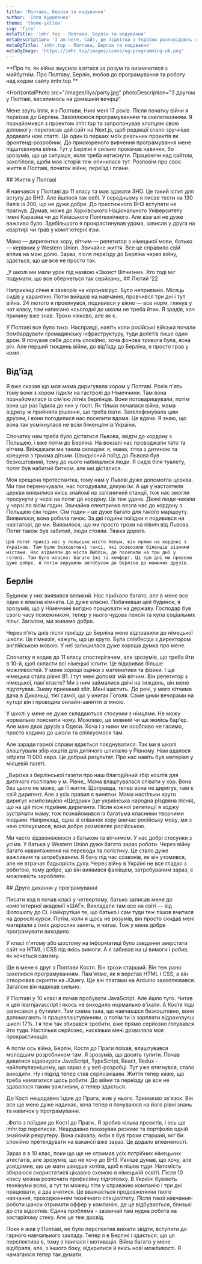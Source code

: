```yaml
---
title: 'Полтава, Берлін та кодування'
author: 'Ілля Куриленко'
theme: 'theme-yellow'
svg: 'fire'
metaTitle: 'imhr.top - Полтава, Берлін та кодування'
metaDescription: 'I am here. Сайт, де підлітки з України розповідають свої історії.'
metaOgTitle: 'imhr.top - Полтава, Берлін та кодування'
metaOgImage: 'https://imhr.top/images/icons/og-programming-uk.png'
---
```


<Heading img="/images/ilya/heading.jpg" photoLeft />

<Medium>
  **Про те, як війна змусила взятися за розум та визначатися з майбутнім. Про Полтаву, Берлін, любов до програмування та роботу над кодом сайту imhr.top.**
</Medium>

<HorizontalPhoto
  src="/images/ilya/party.jpg"
  photoDescription="З другом у Полтаві, веселимось на домашній вечірці"
>
  Мене звуть Ілля, я з Полтави. Нині мені 17 років. Після початку війни я переїхав до Берліна. Захоплююся програмуванням та скелелазінням. Я познайомився з проектом imhr.top та запропонував хлопцям свою допомогу: переписав цей сайт на Next.js, щоб редакції стало зручніше додавати нові статті. Це один із перших моїх реальних проектів як фронтенд-розробник. До прискореного вивчення програмування мене підштовхнула війна. Тут у Берліні я сильно прокачав навички, бо зрозумів, що це ситуація, коли треба натиснути. Працюючи над сайтом, захотілося, щоби моя історія теж опинилася тут. Розповім про своє життя в Полтаві, початок війни, переїзд і плани.
</HorizontalPhoto>

<Medium>
  ## Життя у Полтаві

  Я навчався у Полтаві до 11 класу та мав здавати ЗНО. Це такий іспит для вступу до ВНЗ. Але йшлося так собі. У середньому я писав тести на 130 балів із 200, що не дуже добре. До престижного ВНЗ вступати не прагнув. Думав, може до Харківського Національного Університету імені Каразіна чи до Київського Політехнічного. Але взагалі не дуже важливо було. Здебільшого я прокрастинував удома, зависав у друга на квартирі чи грав у комп'ютерні ігри.

  Мама — диригентка хору, вітчим — репетитор з німецької мови, батько — керівник у Western Union. Звичайне життя. Все це справило свій вплив на мою долю. Зараз, після переїзду до Берліна через війну, здається, що це все не просто так.

</Medium>

<Medium>
  <PhotoAndText src='/images/ilya/military.jpg'>
    _У школі ми мали урок під назвою «Захист Вітчизни». Хто тоді міг подумати, що все обернеться так серйозно_
  </PhotoAndText>
</Medium>

<Medium>
  ## Лютий ‘22

  Наприкінці січня я захворів на коронавірус. Було неприємно. Місяць сидів у карантині. Потім вийшов на навчання, провчився три дні і тут війна. 24 лютого я прокинувся, подивився у вікно — все норм, глянув у чат класу, там написано «сьогодні до школи не треба йти». Я зрадів, хоч причину вже знав. Трохи ніяково, але як є.

  У Полтаві все було тихо. Насправді, навіть коли російські війська почали бомбардувати громадянську інфраструктуру, туди долетів лише один дрон. Я почував себе досить спокійно, хоча фонова тривога була, ясна річ. Але перший тиждень війни, до від'їзду до Берліна, я просто грав у комп.

  ## Від'їзд

  Я вже сказав що моя мама диригувала хором у Полтаві. Років п'ять тому вони з хором їздили на гастролі до Німеччини. Там вона познайомилася із сім'єю літніх берлінців. Вони потоваришували, потім вона ще раз їздила до них у гості. Як тільки почалася війна, мама відразу ж прийняла рішення, що треба їхати. Зателефонувала цим друзям, і вони погодилися нас поселити вдома. Це вдача. Я знаю, що вона так усміхнулася не всім біженцям із України.

  Спочатку нам треба було дістатися Львова, звідти до кордону з Польщею, і вже потім до Берліна. На вокзалі нас проводжали тато та вітчим. Виїжджали ми таким складом: я, мама, тітка з дитиною та хрещена з трьома дітьми. Швидкісний поїзд до Львова був безкоштовний, тому до нього набивалися люди. Я сидів біля туалету, потяг був набитий битком, але ми дісталися.

  Моя хрещена протестантка, тому нам у Львові дуже допомогла церква. Ми там переночували, нас погодували, дякую їм. А ще у настоятеля церкви виявилися якісь знайомі на залізничній станції, тож нас змогли просунути у черзі на потяг до кордону. Це теж удача. Деякі люди чекали у черзі по вісім годин.
  <VerticalVideoAndText src="/video/ilya/lviv-poland.mp4" caption="Відео з телефону з поїздки Львів&nbsp;—&nbsp;кордон із Польщею" poster="/video/ilya/lviv-poland-poster.jpg">
    Звичайна електричка везла нас до кордону з Польщею сім годин. Сім годин – це дуже багато для такого маршруту. Виявилося, вона робила гачок. За дві години поїздки я подивився на навігаторі, де ми. Виявилося, що ми просто трохи на північ від Львова. Потяг також був забитий, люди стояли. Тяжка дорога.

    Цей потяг привіз нас у польське місто Хельм, він прямо на кордоні з Україною. Там були безкоштовні таксі, які розвозили біженців різними містами. Нас відвезли до міста Люблін, де поселили на три дні у готелі. Там було класно: багато їжі та комфорт. Ці три дні ми провели дуже добре. А потім вирушили автобусом до Берліна до маминих друзів.
  </VerticalVideoAndText>
</Medium>

<Medium>

## Берлін

  Будинок у них виявився великий. Нас приїхало багато, але в мене все одно є власна кімната. Це дуже класно. Побачивши цей будинок, я зрозумів, що у Німеччині вигідно працювати на державу. Господар був свого часу пожежником, тепер у нього чудова пенсія та купа соціальних пільг. Загалом, ми живемо добре.

  Через п'ять днів після приїзду до Берліна мене відправили до німецької школи. Це гімназія, кажуть, що це круто. Була співбесіда з директором англійською мовою. У неї залишилася дуже хороша думка про мене.

  Спочатку я ходив до 11 класу спостерігачем, але зрозумів, що треба йти в 10-й, щоб скласти всі німецькі іспити. Це відкриває більше можливостей. У мене хороші оцінки з математики та фізики. І ще німецька стала рівня B1. І тут мені допоміг мій вітчим. Він репетитор з німецької, пам'ятаєте? Ми з ним займалися двічі на тиждень, він мене підготував. Знову приємний збіг. Мені щастить. До речі, у мого вітчима дача в Диканьці, тієї самої, що у книгах Гоголя. Саме цими вечорами на хуторі він і проводив онлайн-заняття зі мною.

  У школі у мене не дуже складаються стосунки з німцями. Не можу нормально пояснити чому. Можливо, це мовний чи ще якийсь бар'єр. Але маю двох друзів з Одеси. Хоча і з ними ми особливо не гасимо, просто ходимо до школи та спілкуємося там.

  Але заради гарної справи вдається поєднуватися. Так ми в школі влаштували збір коштів для дитячого шпиталю у Рівному. Нам вдалося зібрати 11 000 євро. Це добрий результат. Про нас навіть був матеріал у місцевій газеті.

</Medium>

<Medium>
  <PhotoAndText src='/images/ilya/newspaper.jpg'>
    _Вирізка з берлінської газети про наш благодійний збір коштів для дитячого госпіталю у м. Рівне_
  </PhotoAndText>
</Medium>

<Medium>
  Мама влаштувалася співати у хор. Вона без цього не може, це її життя. Щоправда, тепер вона не диригує, там є свій диригент. Але з усіх правил є винятки. Мама настільки круто диригує композицією «Щедрик» (це українська народна різдвяна пісня), що на цій пісні підміняє диригента. Після кожної репетиції я ходжу зустрічати маму, тож познайомився із багатьма класними творчими людьми. Наприклад, одна зі співачок хору вивчає російську мову, ми з нею спілкуємося, вона добре розмовляє російською.

  Ми часто зідзвонюємося з батьком та вітчимом. У нас добрі стосунки з усіма. У батька у Western Union дуже багато зараз роботи. Через війну багато навантаження на переводи та логістику. Це стало дуже важливим та затребуваним. Я бачу під час созвонів, як він утомився, але не втрачає бадьорість духу. Через війну в Україні не все гладко з роботою, тому добре, що він виявився фахівцем, затребуваним зараз, є можливість заробляти.
</Medium>

<Medium>
  ## Друге дихання у програмуванні

  Писати код я почав класі у четвертому, батько записав мене до комп'ютерної академії «ШАГ». Викладали там все на світі — від Фотошопу до Сі. Найкрутіше те, що батько і сам туди теж пішов вчитися на дорослі курси. Потім, коли я щось не розумів, він просто скидав мені матеріали з їхніх дорослих занять, я читав. Тож у мене добре програмувати виходило.

  У класі п'ятому або шостому на інформатиці було завдання зверстати сайт на HTML і CSS під якісь вимоги. А я забивав на ці вимоги і робив, як хочеться самому.

  Ще в мене є друг з Полтави Костя. Він трохи старший. Він теж рано захопився програмуванням. Пам'ятаю, як я верстав HTML і CSS, а він створював скрипти на JQuery. Ще він платами на Arduino захоплювався. Загалом він надихав сильно.

  У Полтаві у 10 класі я почав пробувати JavaScript. Але йшло туго. Читав я цей learnjavascript і якось не виходило нормально в'їхати. А Костя тоді записався у <BlankLink path="https://mate.academy/">буткемп</BlankLink>. Там схема така, що навчаєшся безкоштовно, вони допомагають із працевлаштуванням, а потім ти із зарплати відраховуєш школі 17%. І я теж так збирався зробити, вже прямо серйозно готувався йти туди. Настільки серйозно, наскільки мені дозволяла моя прокрастинація.

  А потім ось війна, Берлін, Костя до Праги поїхав, влаштувався молодшим розробником там. Я зрозумів, що досить тупити. Почав дивитися відеокурси JavaScript, TypeScript, React, Redux - найпопулярнішому, що зараз є у веб-розробці. Тут уже втягнувся, стало виходити. Ну і підхід тепер став серйознішим. Життя тепер каже, що треба намагатися щось робити. До війни та переїзду це все не здавалося таким важливим, а тепер здається.

  До Кості нещодавно їздив до Праги, жив у нього. Тримаємо зв'язок. Він все ще мене дуже надихає, хоча тепер я почуваюся на його рівні знань та навичок у програмуванні.
</Medium>

<Medium>
  <PhotoAndText src='/images/ilya/with-kostya.jpg'>
    _Фото з поїздки до Кості до Праги_
  </PhotoAndText>
</Medium>

<Medium>
  Я зробив кілька проектів, і ось ще imhr.top переписав. Нещодавно показував резюме та портфоліо одній знайомій рекрутеру. Вона сказала, якби я був трохи старший, міг би спокійно претендувати на вакансії вже зараз. Це додало впевненості.

  Зараз я в 10 клас, поки що ще не отримав усіх потрібних німецьких атестатів, але зрозумів, що не хочу до ВНЗ. Раніше думав, що хочу, але усвідомив, що це мати швидше хотіла, щоб я пішов туди. Натомість збираюся скористатися цікавою схемою в німецькій освіті. Після 10 класу можна розпочати професійну підготовку. В Україні бувають технікуми всякі, а тут ти можеш піти у справжню компанію і три дні працювати, а два вчитися. Це вважається продовженням твого навчання, проходженням технічного спеціалітету. Після такої навчання-роботи шанси отримати оффер у компанію, де це відбувається, близькі до ста відсотків. Єдина проблема - зазвичай там нудна робота на застарілому стеку. Але це теж досвід.

  Поки я жив у Полтаві, не було перспектив виїхати звідти, вступити до гарного навчального закладу. Тепер я в Берліні і здається, що ця перспектива є, тому з'явилася і мотивація. Війна багато у мене відібрала, але, з іншого боку, відкрилися й якісь нові можливості. Я намагаюся тепер так думати.
</Medium>